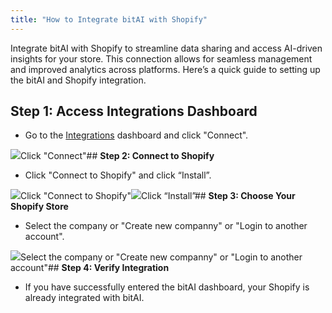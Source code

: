 ```yaml
---
title: "How to Integrate bitAI with Shopify"
---
```


Integrate bitAI with Shopify to streamline data sharing and access AI-driven insights for your store. This connection allows for seamless management and improved analytics across platforms. Here’s a quick guide to setting up the bitAI and Shopify integration.

## **Step 1: Access Integrations Dashboard**

* Go to the [Integrations](https://app.bitbybit.studio/integrations) dashboard and click "Connect".  


![](https://cdn.prod.website-files.com/659655f5b20d395a5c69efcf/66f23910dff711e73091cd64_AD_4nXdjCHbqxUPFeBPgC0Y-tqwz9eJtCMLz8v4X95WX-AOJshPJoT6fwSbNfQKjONZd3m5kIGJswpd6TNV-Z3mXPZUeT2dU7pUVlAHoyang33D-g60NV1QGxJS5XTeIaz4JcOEKT8xiOlZXTXVuKxTPSrVi2usy.png)Click "Connect"## **Step 2: Connect to Shopify**

* Click "Connect to Shopify" and click “Install”.  


![](https://cdn.prod.website-files.com/659655f5b20d395a5c69efcf/66f239104c329a1ad82145f3_AD_4nXfpk_coffM8zuWQ4Uk9QxkPzaDIp3Kw9vg2I2OzuBmgEckii47E88onK1Pgs4yhS1S-Esn0UhwjXjBK2h0qXHXM8ht949rGNyyaQwhZ3j68Fch2uivn5GVC38GvMEKMGbLRgsgMXO6Kr1JCz12T4e3o3uo.png)Click "Connect to Shopify"![](https://cdn.prod.website-files.com/659655f5b20d395a5c69efcf/66f236d93ddda8c3c98350c1_AD_4nXdtbczJqZQ5igzC0gcUowLG4LQlR7U9VTTLYRDAmea7QtVI5fkpqQapVJ3v_4pyUm8KnTUtpTAhnBpAtzBLWzfvahRAR822gk_2vEmARyhcX1OWXjSdtlRsEdGDwOAJ0ksYKSL7dTDJrY0sSd_3q3-qrZ_x.png)Click “Install”## **Step 3: Choose Your Shopify Store**

* Select the company or "Create new companny" or "Login to another account".  


![](https://cdn.prod.website-files.com/659655f5b20d395a5c69efcf/66f236d96507371d838668ce_AD_4nXdWGvBf44L0zmvCu42ge5Td_DUJklngybStDS9qbIPdaT_TwSJ4Siqg92O7IO4EXiWdkuLG1XhJ-uRxOvqK95Mk4ZKQ-KFwv8qgr2BKq8UNTTkVb1GIY8IHkMjXCVGtkLrYpfRVHjimra9_KzngVOhkY1I1.png)Select the company or "Create new companny" or "Login to another account"## **Step 4: Verify Integration**

* If you have successfully entered the bitAI dashboard, your Shopify is already integrated with bitAI.
